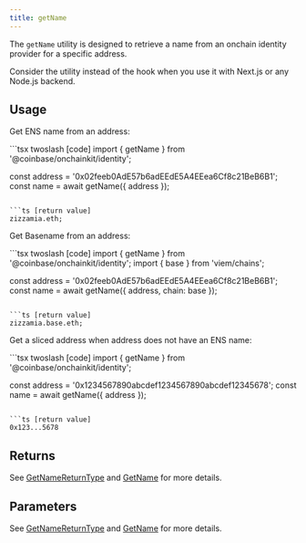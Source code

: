 ```yaml
---
title: getName
---
```



The `getName` utility is designed to retrieve a name from an onchain identity
provider for a specific address.

Consider the utility instead of the hook when you
use it with Next.js or any Node.js backend.

## Usage

Get ENS name from an address:

<CodeGroup>
```tsx twoslash [code]
import { getName } from '@coinbase/onchainkit/identity';

const address = '0x02feeb0AdE57b6adEEdE5A4EEea6Cf8c21BeB6B1';
const name = await getName({ address });
```

```ts [return value]
zizzamia.eth;
```
</CodeGroup>

Get Basename from an address:

<CodeGroup>
```tsx twoslash [code]
import { getName } from '@coinbase/onchainkit/identity';
import { base } from 'viem/chains';

const address = '0x02feeb0AdE57b6adEEdE5A4EEea6Cf8c21BeB6B1';
const name = await getName({ address, chain: base });
```

```ts [return value]
zizzamia.base.eth;
```
</CodeGroup>

Get a sliced address when address does not have an ENS name:

<CodeGroup>
```tsx twoslash [code]
import { getName } from '@coinbase/onchainkit/identity';

const address = '0x1234567890abcdef1234567890abcdef12345678';
const name = await getName({ address });
```

```ts [return value]
0x123...5678
```
</CodeGroup>

## Returns

See [GetNameReturnType](/onchainkit/identity/types#getnamereturntype) and [GetName](/onchainkit/identity/types#getname) for more details.

## Parameters

See [GetNameReturnType](/onchainkit/identity/types#getnamereturntype) and [GetName](/onchainkit/identity/types#getname) for more details.

